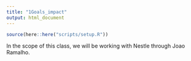 ```yaml
---
title: "1Goals_impact"
output: html_document
---
```


```r
source(here::here("scripts/setup.R"))
```


In the scope of this class, we will be working with Nestle through Joao Ramalho.